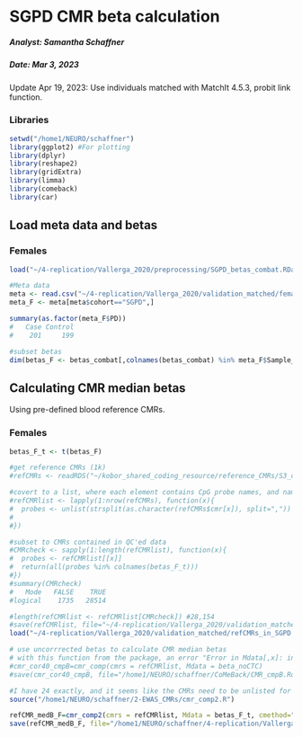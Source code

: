 SGPD CMR beta calculation
===============================================================

##### Analyst: Samantha Schaffner
##### Date: Mar 3, 2023

Update Apr 19, 2023: Use individuals matched with MatchIt 4.5.3, probit link function.

### Libraries
```r
setwd("/home1/NEURO/schaffner")
library(ggplot2) #For plotting
library(dplyr)
library(reshape2)
library(gridExtra)
library(limma)
library(comeback)
library(car)
```

## Load meta data and betas

### Females
```r
load("~/4-replication/Vallerga_2020/preprocessing/SGPD_betas_combat.RData")

#Meta data
meta <- read.csv("~/4-replication/Vallerga_2020/validation_matched/female/TERRE_SGPD_meta_F_matched_probit.csv")
meta_F <- meta[meta$cohort=="SGPD",]

summary(as.factor(meta_F$PD))
#   Case Control 
#    201     199 

#subset betas
dim(betas_F <- betas_combat[,colnames(betas_combat) %in% meta_F$Sample_Name]) #424699    400
```

## Calculating CMR median betas

Using pre-defined blood reference CMRs. 

### Females
```r
betas_F_t <- t(betas_F)

#get reference CMRs (1k)
#refCMRs <- readRDS("~/kobor_shared_coding_resource/reference_CMRs/S3_cmr_Scor30_mxd1K.rds")

#covert to a list, where each element contains CpG probe names, and names correspond to chromosome
#refCMRlist <- lapply(1:nrow(refCMRs), function(x){
#  probes <- unlist(strsplit(as.character(refCMRs$cmr[x]), split=","))
#  
#})

#subset to CMRs contained in QC'ed data
#CMRcheck <- sapply(1:length(refCMRlist), function(x){
#  probes <- refCMRlist[[x]]
#  return(all(probes %in% colnames(betas_F_t)))
#})
#summary(CMRcheck)
#   Mode   FALSE    TRUE 
#logical    1735   28514 

#length(refCMRlist <- refCMRlist[CMRcheck]) #28,154
#save(refCMRlist, file="~/4-replication/Vallerga_2020/validation_matched/refCMRs_in_SGPD.RData")
load("~/4-replication/Vallerga_2020/validation_matched/refCMRs_in_SGPD.RData")

# use uncorrrected betas to calculate CMR median betas
# with this function from the package, an error "Error in Mdata[,x]: index type "list" is incorrect" occurs.  Looking at cmr_comp, line 22 specifies to unlist all the CMRs into one vector (as opposed to a list of lists containing CMRs per chromosome) only if there are fewer than 24 chromosomes. 
#cmr_cor40_cmpB=cmr_comp(cmrs = refCMRlist, Mdata = beta_noCTC)
#save(cmr_cor40_cmpB, file="/home1/NEURO/schaffner/CoMeBack/CMR_cmpB.Rdata")

#I have 24 exactly, and it seems like the CMRs need to be unlisted for the next part of the function to work. I commented out this line and saved a new R script, "cmr_comp2.R," which I will try on my data.
source("/home1/NEURO/schaffner/2-EWAS_CMRs/cmr_comp2.R")

refCMR_medB_F=cmr_comp2(cmrs = refCMRlist, Mdata = betas_F_t, cmethod="median")
save(refCMR_medB_F, file="/home1/NEURO/schaffner/4-replication/Vallerga_2020/validation_matched/female/SGPD_matched_refCMR_medB_F_probit.RData")
```
